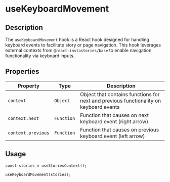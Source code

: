 # useKeyboardMovement

## Description

The `useKeyboardMovement` hook is a React hook designed for handling keyboard events to facilitate story or page navigation.
This hook leverages external contexts from `@react-instastories/base` to enable navigation functionality via keyboard inputs.

## Properties

| Property           | Type       | Description                                                                           |
| ------------------ | ---------- | ------------------------------------------------------------------------------------- |
| `context`          | `Object`   | Object that contains functions for next and previous functionality on keyboard events |
| `context.next`     | `Function` | Function that causes on next keyboard event (right arrow)                             |
| `context.previous` | `Function` | Function that causes on previous keyboard event (left arrow)                          |

## Usage

```tsx copy
const stories = useStoriesContext();

useKeyboardMovement(stories);
```
